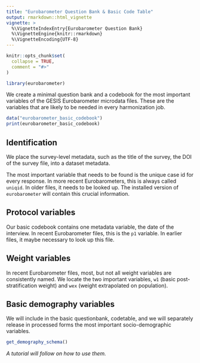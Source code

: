 ```yaml
---
title: "Eurobarometer Question Bank & Basic Code Table"
output: rmarkdown::html_vignette
vignette: >
  %\VignetteIndexEntry{Eurobarometer Question Bank}
  %\VignetteEngine{knitr::rmarkdown}
  %\VignetteEncoding{UTF-8}
---
```


```r
knitr::opts_chunk$set(
  collapse = TRUE,
  comment = "#>"
)
```

```r
library(eurobarometer)
```

We create a minimal question bank and a codebook for the most important variables of the GESIS Eurobarometer microdata files. These are the variables that are likely to be needed in every harmonization job.

```r
data("eurobarometer_basic_codebook")
print(eurobarometer_basic_codebook)
```

## Identification

We place the survey-level metadata, such as the title of the survey, the DOI of the survey file, into a dataset metadata. 

The most important variable that needs to be found is the unique case id for every response.  In more recent Eurobarometers, this is always called `uniqid`.  In older files, it needs to be looked up.  The installed version of `eurobarometer` will contain this crucial information.

## Protocol variables

Our basic codebook contains one metadata variable, the date of the interview. In recent Eurobarometer files, this is the `p1` variable. In earlier files, it maybe necessary to look up this file.

## Weight variables

In recent Eurobarometer files, most, but not all weight variables are consistently named. We locate the two important variables, `w1` (basic post-stratification weight) and `wex` (weight extrapolated on population).

## Basic demography variables

We will include in the basic questionbank, codetable, and we will separately release in processed forms the most important socio-demographic variables.

```r
get_demography_schema()
```

_A tutorial will follow on how to use them._
